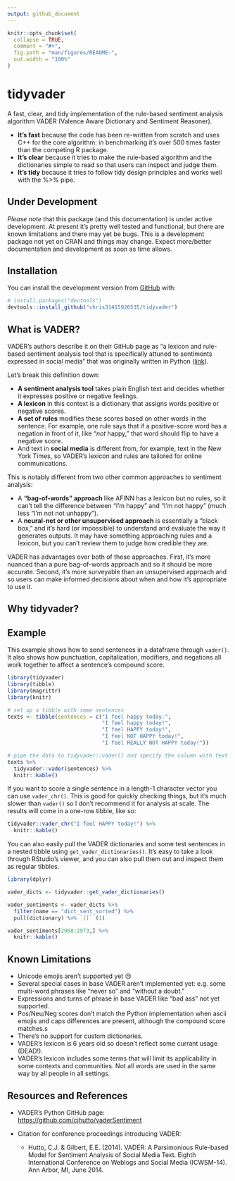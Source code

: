 ```yaml
---
output: github_document
---
```


<!-- README.md is generated from README.Rmd. Please edit that file -->

```r
knitr::opts_chunk$set(
  collapse = TRUE,
  comment = "#>",
  fig.path = "man/figures/README-",
  out.width = "100%"
)
```

# tidyvader

<!-- badges: start -->
<!-- badges: end -->

A fast, clear, and tidy implementation of the rule-based sentiment analysis algorithm VADER (Valence Aware Dictionary and Sentiment Reasoner). 

* **It's fast** because the code has been re-written from scratch and uses C++ for the core algorithm: in benchmarking it's over 500 times faster than the competing R package. 
* **It's clear** because it tries to make the rule-based algorithm and the dictionaries simple to read so that users can inspect and judge them. 
* **It's tidy** because it tries to follow tidy design principles and works well with the %>% pipe.

## Under Development

*Please note* that this package (and this documentation) is under active development. At present it's pretty well tested and functional, but there are known limitations and there may yet be bugs. This is a development package not yet on CRAN and things may change. Expect more/better documentation and development as soon as time allows.

## Installation

You can install the development version from [GitHub](https://github.com/) with:

``` r
# install.packages("devtools")
devtools::install_github("chris31415926535/tidyvader")
```

## What is VADER?

VADER's authors describe it on their GitHub page as "a lexicon and rule-based sentiment analysis tool that is specifically attuned to sentiments expressed in social media" that was originally written in Python ([link](https://github.com/cjhutto/vaderSentiment)).

Let's break this definition down:

* **A sentiment analysis tool** takes plain English text and decides whether it expresses positive or negative feelings.
* **A lexicon** in this context is a dictionary that assigns words positive or negative scores.
* **A set of rules** modifies these scores based on other words in the sentence. For example, one rule says that if a positive-score word has a negation in front of it, like "*not* happy," that word should flip to have a negative score.
* And text in **social media** is different from, for example, text in the New York Times, so VADER's lexicon and rules are tailored for online communications.

This is notably different from two other common approaches to sentiment analysis:

* A **"bag-of-words" approach** like AFINN has a lexicon but no rules, so it can't tell the difference between "I'm happy" and "I'm not happy" (much less "I'm not not unhappy").
* A **neural-net or other unsupervised approach** is essentially a "black box," and it's hard (or impossible) to understand and evaluate the way it generates outputs. It may have something approaching rules and a lexicon, but you can't review them to judge how credible they are.

VADER has advantages over both of these approaches. First, it's more nuanced than a pure bag-of-words approach and so it should be more accurate. Second, it's more surveyable than an unsupervised approach and so users can make informed decisions about when and how it's appropriate to use it.

## Why **tidyvader**?

## Example

This example shows how to send sentences in a dataframe through `vader()`. It also shows how punctuation, capitalization, modifiers, and negations all work together to affect a sentence's compound score.

```r
library(tidyvader)
library(tibble)
library(magrittr)
library(knitr)

# set up a tibble with some sentences
texts <- tibble(sentences = c("I feel happy today.",
                              "I feel happy today!",
                              "I feel HAPPY today!",
                              "I feel NOT HAPPY today!",
                              "I feel REALLY NOT HAPPY today!"))

# pipe the data to tidyvader::vader() and specify the column with text 
texts %>%
  tidyvader::vader(sentences) %>%
  knitr::kable()
```

If you want to score a single sentence in a length-1 character vector you can use `vader_chr()`. This is good for quickly checking things, but it's much slower than `vader()` so I don't recommend it for analysis at scale. The results will come in a one-row tibble, like so:

```r
tidyvader::vader_chr("I feel HAPPY today!") %>%
  knitr::kable()
```

You can also easily pull the VADER dictionaries and some test sentences in a nested tibble using `get_vader_dictionaries()`. It's easy to take a look through RStudio's viewer, and you can also pull them out and inspect them as regular tibbles.

```r
library(dplyr)

vader_dicts <- tidyvader::get_vader_dictionaries()

vader_sentiments <- vader_dicts %>%
  filter(name == "dict_sent_sorted") %>%
  pull(dictionary) %>% `[[` (1)

vader_sentiments[2968:2973,] %>%
  knitr::kable()
```

## Known Limitations

* Unicode emojis aren't supported yet 😢
* Several special cases in base VADER aren't implemented yet: e.g. some multi-word phrases like "never so" and "without a doubt."
* Expressions and turns of phrase in base VADER like "bad ass" not yet supported.
* Pos/Neu/Neg scores don't match the Python implementation when ascii emojis and caps differences are present, although the compound score matches.s
* There's no support for custom dictionaries.
* VADER's lexicon is 6 years old so doesn't reflect some currant usage (DEAD!).
* VADER's lexicon includes some terms that will limit its applicability in some contexts and communities. Not all words are used in the same way by all people in all settings.

## Resources and References

* VADER's Python GitHub page: [https://github.com/cjhutto/vaderSentiment](https://github.com/cjhutto/vaderSentiment)

* Citation for conference proceedings introducing VADER:
  * Hutto, C.J. & Gilbert, E.E. (2014). VADER: A Parsimonious Rule-based Model for Sentiment Analysis of Social Media Text. Eighth International Conference on Weblogs and Social Media (ICWSM-14). Ann Arbor, MI, June 2014.

